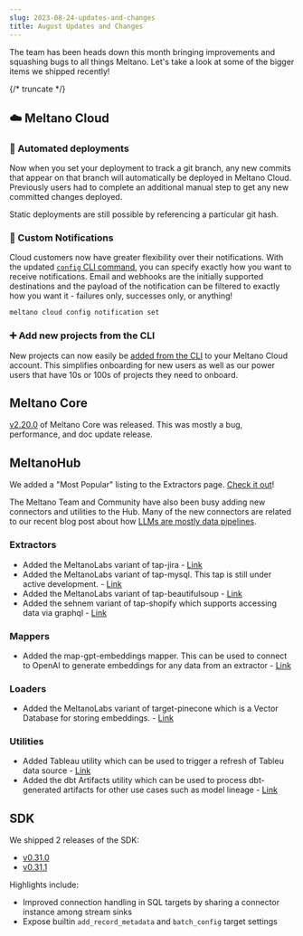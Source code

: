 ```yaml
---
slug: 2023-08-24-updates-and-changes
title: August Updates and Changes
---
```


The team has been heads down this month bringing improvements and squashing bugs to all things Meltano.
Let's take a look at some of the bigger items we shipped recently!

{/* truncate */}

## ☁️ Meltano Cloud

### 🚀 Automated deployments

Now when you set your deployment to track a git branch, any new commits that appear on that branch will automatically be deployed in Meltano Cloud.
Previously users had to complete an additional manual step to get any new committed changes deployed.

Static deployments are still possible by referencing a particular git hash.

### 🚨 Custom Notifications

Cloud customers now have greater flexibility over their notifications.
With the updated [`config` CLI command](https://docs.meltano.com/cloud/cloud-cli#notification), you can specify exactly how you want to receive notifications.
Email and webhooks are the initially supported destinations and the payload of the notification can be filtered to exactly how you want it - failures only, successes only, or anything!

```bash
meltano cloud config notification set
```

### ➕ Add new projects from the CLI

New projects can now easily be [added from the CLI](https://docs.meltano.com/cloud/cloud-cli#project) to your Meltano Cloud account.
This simplifies onboarding for new users as well as our power users that have 10s or 100s of projects they need to onboard.


## Meltano Core

[v2.20.0](https://github.com/meltano/meltano/releases/tag/v2.20.0) of Meltano Core was released. This was mostly a bug, performance, and doc update release.

## MeltanoHub

We added a "Most Popular" listing to the Extractors page. [Check it out](https://hub.meltano.com/extractors)!

The Meltano Team and Community have also been busy adding new connectors and utilities to the Hub.
Many of the new connectors are related to our recent blog post about how [LLMs are mostly data pipelines](https://meltano.com/blog/llm-apps-are-mostly-data-pipelines/).

### Extractors

- Added the MeltanoLabs variant of tap-jira - [Link](https://github.com/MeltanoLabs/tap-jira)
- Added the MeltanoLabs variant of tap-mysql. This tap is still under active development. - [Link](https://hub.meltano.com/extractors/tap-mysql--meltanolabs/)
- Added the MeltanoLabs variant of tap-beautifulsoup - [Link](https://hub.meltano.com/extractors/tap-beautifulsoup)
- Added the sehnem variant of tap-shopify which supports accessing data via graphql - [Link](https://hub.meltano.com/extractors/tap-shopify--sehnem/)


### Mappers

- Added the map-gpt-embeddings mapper. This can be used to connect to OpenAI to generate embeddings for any data from an extractor - [Link](https://hub.meltano.com/mappers/map-gpt-embeddings)


### Loaders

- Added the MeltanoLabs variant of target-pinecone which is a Vector Database for storing embeddings. - [Link](https://hub.meltano.com/loaders/target-pinecone)

### Utilities

- Added Tableau utility which can be used to trigger a refresh of Tableu data source - [Link](https://hub.meltano.com/utilities/tableau)
- Added the dbt Artifacts utility which can be used to process dbt-generated artifacts for other use cases such as model lineage - [Link](https://hub.meltano.com/utilities/dbt-artifacts)


## SDK

We shipped 2 releases of the SDK:

- [v0.31.0](https://github.com/meltano/sdk/releases/tag/v0.31.0)
- [v0.31.1](https://github.com/meltano/sdk/releases/tag/v0.31.1)

Highlights include:

* Improved connection handling in SQL targets by sharing a connector instance among stream sinks
* Expose builtin `add_record_metadata` and `batch_config` target settings
